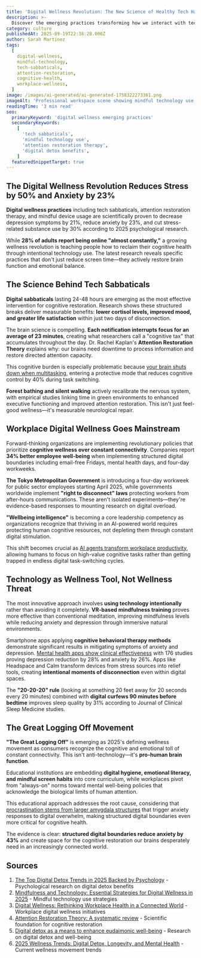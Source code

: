 ```yaml
---
title: 'Digital Wellness Revolution: The New Science of Healthy Tech Habits That Actually Work'
description: >-
  Discover the emerging practices transforming how we interact with technology, from attention restoration therapy to tech sabbaticals that reduce stress by 50% and boost cognitive function.
category: culture
publishedAt: 2025-09-19T22:38:28.000Z
author: Sarah Martinez
tags:
  [
    digital-wellness,
    mindful-technology,
    tech-sabbaticals,
    attention-restoration,
    cognitive-health,
    workplace-wellness,
  ]
image: /images/ai-generated/ai-generated-1758322273361.png
imageAlt: 'Professional workspace scene showing mindful technology use and digital wellness practices in natural lighting'
readingTime: '3 min read'
seo:
  primaryKeyword: 'digital wellness emerging practices'
  secondaryKeywords:
    [
      'tech sabbaticals',
      'mindful technology use',
      'attention restoration therapy',
      'digital detox benefits',
    ]
  featuredSnippetTarget: true
---
```


## The Digital Wellness Revolution Reduces Stress by 50% and Anxiety by 23%

**Digital wellness practices** including tech sabbaticals, attention restoration therapy, and mindful device usage are scientifically proven to decrease depression symptoms by 21%, reduce anxiety by 23%, and cut stress-related substance use by 30% according to 2025 psychological research.

While **28% of adults report being online "almost constantly,"** a growing wellness revolution is teaching people how to reclaim their cognitive health through intentional technology use. The latest research reveals specific practices that don't just reduce screen time—they actively restore brain function and emotional balance.

## The Science Behind Tech Sabbaticals

**Digital sabbaticals** lasting 24-48 hours are emerging as the most effective intervention for cognitive restoration. Research shows these structured breaks deliver measurable benefits: **lower cortisol levels, improved mood, and greater life satisfaction** within just two days of disconnection.

The brain science is compelling. **Each notification interrupts focus for an average of 23 minutes**, creating what researchers call a "cognitive tax" that accumulates throughout the day. Dr. Rachel Kaplan's **Attention Restoration Theory** explains why: our brains need downtime to process information and restore directed attention capacity.

This cognitive burden is especially problematic because [your brain shuts down when multitasking](/psychology/cognitive-disengagement-multitasking-brain-shutdown), entering a protective mode that reduces cognitive control by 40% during task switching.

**Forest bathing and silent walking** actively recalibrate the nervous system, with empirical studies linking time in green environments to enhanced executive functioning and improved attention restoration. This isn't just feel-good wellness—it's measurable neurological repair.

## Workplace Digital Wellness Goes Mainstream

Forward-thinking organizations are implementing revolutionary policies that prioritize **cognitive wellness over constant connectivity**. Companies report **34% better employee well-being** when implementing structured digital boundaries including email-free Fridays, mental health days, and four-day workweeks.

**The Tokyo Metropolitan Government** is introducing a four-day workweek for public sector employees starting April 2025, while governments worldwide implement **"right to disconnect" laws** protecting workers from after-hours communications. These aren't isolated experiments—they're evidence-based responses to mounting research on digital overload.

**"Wellbeing intelligence"** is becoming a core leadership competency as organizations recognize that thriving in an AI-powered world requires protecting human cognitive resources, not depleting them through constant digital stimulation.

This shift becomes crucial as [AI agents transform workplace productivity](/technology/ai-agents-workplace-productivity-2025), allowing humans to focus on high-value cognitive tasks rather than getting trapped in endless digital task-switching cycles.

## Technology as Wellness Tool, Not Wellness Threat

The most innovative approach involves **using technology intentionally** rather than avoiding it completely. **VR-based mindfulness training** proves more effective than conventional meditation, improving mindfulness levels while reducing anxiety and depression through immersive natural environments.

Smartphone apps applying **cognitive behavioral therapy methods** demonstrate significant results in mitigating symptoms of anxiety and depression. [Mental health apps show clinical effectiveness](/health/mental-health-apps-show-clinical-results) with 176 studies proving depression reduction by 28% and anxiety by 26%. Apps like Headspace and Calm transform devices from stress sources into relief tools, creating **intentional moments of disconnection** even within digital spaces.

The **"20-20-20" rule** (looking at something 20 feet away for 20 seconds every 20 minutes) combined with **digital curfews 90 minutes before bedtime** improves sleep quality by 31% according to Journal of Clinical Sleep Medicine studies.

## The Great Logging Off Movement

**"The Great Logging Off"** is emerging as 2025's defining wellness movement as consumers recognize the cognitive and emotional toll of constant connectivity. This isn't anti-technology—it's **pro-human brain function**.

Educational institutions are embedding **digital hygiene, emotional literacy, and mindful screen habits** into core curriculum, while workplaces pivot from "always-on" norms toward mental well-being policies that acknowledge the biological limits of human attention.

This educational approach addresses the root cause, considering that [procrastination stems from larger amygdala structures](/psychology/the-psychology-behind-why-we-procrastinate-even-when-we-know) that trigger anxiety responses to digital overwhelm, making structured digital boundaries even more critical for cognitive health.

The evidence is clear: **structured digital boundaries reduce anxiety by 43%** and create space for the cognitive restoration our brains desperately need in an increasingly connected world.

## Sources

1. [The Top Digital Detox Trends in 2025 Backed by Psychology](https://blog.routledge.com/social-sciences/top-digital-detox-trends-in-2025-backed-by-psychology/) - Psychological research on digital detox benefits
2. [Mindfulness and Technology: Essential Strategies for Digital Wellness in 2025](https://www.ourmental.health/mindfulness/mindfulness-meets-tech-your-guide-to-digital-wellness-2025) - Mindful technology use strategies
3. [Digital Wellness: Rethinking Workplace Health in a Connected World](https://www.hrdconnect.com/2024/11/05/digital-wellness-rethinking-workplace-health-in-a-connected-world/) - Workplace digital wellness initiatives
4. [Attention Restoration Theory: A systematic review](https://www.tandfonline.com/doi/full/10.1080/10937404.2016.1196155) - Scientific foundation for cognitive restoration
5. [Digital detox as a means to enhance eudaimonic well-being](https://www.frontiersin.org/journals/human-dynamics/articles/10.3389/fhumd.2025.1572587/full) - Research on digital detox and well-being
6. [2025 Wellness Trends: Digital Detox, Longevity, and Mental Health](https://lifeinpumps.com/2025-wellness-trends-the-future-of-health-and-wellness/) - Current wellness movement trends
